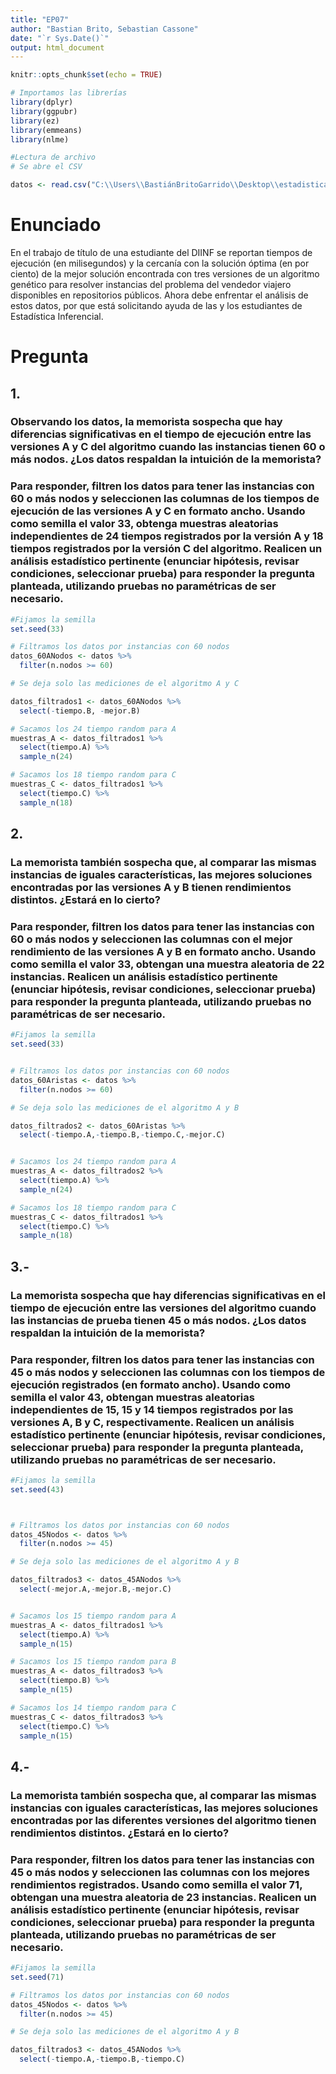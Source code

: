 ```yaml
---
title: "EP07"
author: "Bastian Brito, Sebastian Cassone"
date: "`r Sys.Date()`"
output: html_document
---
```


```r
knitr::opts_chunk$set(echo = TRUE)
```

```r
# Importamos las librerías
library(dplyr)
library(ggpubr)
library(ez)
library(emmeans)
library(nlme)

#Lectura de archivo
# Se abre el CSV

datos <- read.csv("C:\\Users\\BastiánBritoGarrido\\Desktop\\estadistica_inferencial_grupo6\\EP07\\EP07 Datos.csv")

```

# Enunciado
En el trabajo de título de una estudiante del DIINF se reportan tiempos de ejecución (en milisegundos) y la cercanía con la solución óptima (en por ciento) de la mejor solución encontrada con tres versiones de un algoritmo genético para resolver instancias del problema del vendedor viajero disponibles en repositorios públicos. Ahora debe enfrentar el análisis de estos datos, por que está solicitando ayuda de las y los estudiantes de Estadística Inferencial.

# Pregunta
## 1. 

### Observando los datos, la memorista sospecha que hay diferencias significativas en el tiempo de ejecución entre las versiones A y C del algoritmo cuando las instancias tienen 60 o más nodos. ¿Los datos respaldan la intuición de la memorista?

### Para responder, filtren los datos para tener las instancias con 60 o más nodos y seleccionen las columnas de los tiempos de ejecución de las versiones A y C en formato ancho. Usando como semilla el valor 33, obtenga muestras aleatorias independientes de 24 tiempos registrados por la versión A y 18 tiempos registrados por la versión C del algoritmo. Realicen un análisis estadístico pertinente (enunciar hipótesis, revisar condiciones, seleccionar prueba) para responder la pregunta planteada, utilizando pruebas no paramétricas de ser necesario.

```r
#Fijamos la semilla
set.seed(33)

# Filtramos los datos por instancias con 60 nodos 
datos_60ANodos <- datos %>%
  filter(n.nodos >= 60)

# Se deja solo las mediciones de el algoritmo A y C

datos_filtrados1 <- datos_60ANodos %>%
  select(-tiempo.B, -mejor.B)

# Sacamos los 24 tiempo random para A
muestras_A <- datos_filtrados1 %>% 
  select(tiempo.A) %>% 
  sample_n(24)

# Sacamos los 18 tiempo random para C
muestras_C <- datos_filtrados1 %>% 
  select(tiempo.C) %>% 
  sample_n(18)

```


## 2. 

### La memorista también sospecha que, al comparar las mismas instancias de iguales características, las mejores soluciones encontradas por las versiones A y B tienen rendimientos distintos. ¿Estará en lo cierto?

### Para responder, filtren los datos para tener las instancias con 60 o más nodos y seleccionen las columnas con el mejor rendimiento de las versiones A y B en formato ancho. Usando como semilla el valor 33, obtengan una muestra aleatoria de 22 instancias. Realicen un análisis estadístico pertinente (enunciar hipótesis, revisar condiciones, seleccionar prueba) para responder la pregunta planteada, utilizando pruebas no paramétricas de ser necesario.

```r

#Fijamos la semilla
set.seed(33)


# Filtramos los datos por instancias con 60 nodos 
datos_60Aristas <- datos %>%
  filter(n.nodos >= 60)

# Se deja solo las mediciones de el algoritmo A y B

datos_filtrados2 <- datos_60Aristas %>%
  select(-tiempo.A,-tiempo.B,-tiempo.C,-mejor.C)


# Sacamos los 24 tiempo random para A
muestras_A <- datos_filtrados2 %>% 
  select(tiempo.A) %>% 
  sample_n(24)

# Sacamos los 18 tiempo random para C
muestras_C <- datos_filtrados1 %>% 
  select(tiempo.C) %>% 
  sample_n(18)

```


## 3.-

### La memorista sospecha que hay diferencias significativas en el tiempo de ejecución entre las versiones del algoritmo cuando las instancias de prueba tienen 45 o más nodos. ¿Los datos respaldan la intuición de la memorista?
### Para responder, filtren los datos para tener las instancias con 45 o más nodos y seleccionen las columnas con los tiempos de ejecución registrados (en formato ancho). Usando como semilla el valor 43, obtengan muestras aleatorias independientes de 15, 15 y 14 tiempos registrados por las versiones A, B y C, respectivamente. Realicen un análisis estadístico pertinente (enunciar hipótesis, revisar condiciones, seleccionar prueba) para responder la pregunta planteada, utilizando pruebas no paramétricas de ser necesario.


```r

#Fijamos la semilla
set.seed(43)



# Filtramos los datos por instancias con 60 nodos 
datos_45Nodos <- datos %>%
  filter(n.nodos >= 45)

# Se deja solo las mediciones de el algoritmo A y B

datos_filtrados3 <- datos_45ANodos %>%
  select(-mejor.A,-mejor.B,-mejor.C)


# Sacamos los 15 tiempo random para A
muestras_A <- datos_filtrados1 %>% 
  select(tiempo.A) %>% 
  sample_n(15)

# Sacamos los 15 tiempo random para B
muestras_A <- datos_filtrados3 %>% 
  select(tiempo.B) %>% 
  sample_n(15)

# Sacamos los 14 tiempo random para C
muestras_C <- datos_filtrados3 %>% 
  select(tiempo.C) %>% 
  sample_n(15)
```

## 4.-
### La memorista también sospecha que, al comparar las mismas instancias con iguales características, las mejores soluciones encontradas por las diferentes versiones del algoritmo tienen rendimientos distintos. ¿Estará en lo cierto?
### Para responder, filtren los datos para tener las instancias con 45 o más nodos y seleccionen las columnas con los mejores rendimientos registrados. Usando como semilla el valor 71, obtengan una muestra aleatoria de 23 instancias. Realicen un análisis estadístico pertinente (enunciar hipótesis, revisar condiciones, seleccionar prueba) para responder la pregunta planteada, utilizando pruebas no paramétricas de ser necesario.

```r

#Fijamos la semilla
set.seed(71)

# Filtramos los datos por instancias con 60 nodos 
datos_45Nodos <- datos %>%
  filter(n.nodos >= 45)

# Se deja solo las mediciones de el algoritmo A y B

datos_filtrados3 <- datos_45ANodos %>%
  select(-tiempo.A,-tiempo.B,-tiempo.C)
```

